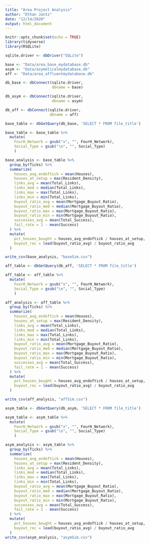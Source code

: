 ```yaml
---
title: "Area Project Analysis"
author: "Ethan Jantz"
date: "12/14/2020"
output: html_document
---
```


```r
knitr::opts_chunk$set(echo = TRUE)
library(tidyverse)
library(RSQLite)

sqlite.driver <- dbDriver("SQLite")

base <- "Data/area_base_mydatabase.db"
asym <- "Data/asymeticalmydatabase.db"
aff <- "Data/area_affluentmydatabase.db"

db_base <- dbConnect(sqlite.driver,
                     dbname = base)

db_asym <- dbConnect(sqlite.driver,
                     dbname = asym)

db_aff <- dbConnect(sqlite.driver,
                    dbname = aff)
```

```r
base_table <- dbGetQuery(db_base, 'SELECT * FROM file_title')

base_table <- base_table %>%
  mutate(
    FourH_Network = gsub("x", "", FourH_Network),
    Social_Type = gsub("\n", "", Social_Type)
    )

base_analysis <- base_table %>% 
  group_by(Ticks) %>%
  summarize(
    houses_avg_endoftick = mean(Houses),
    houses_at_setup = max(Resident_Density),
    links_avg = mean(Total_Links),
    links_med = median(Total_Links),
    links_max = max(Total_Links),
    links_min = min(Total_Links),
    buyout_ratio_avg = mean(Mortgage_Buyout_Ratio),
    buyout_ratio_med = median(Mortgage_Buyout_Ratio),
    buyout_ratio_max = max(Mortgage_Buyout_Ratio),
    buyout_ratio_min = min(Mortgage_Buyout_Ratio),
    successes_avg = mean(Total_Success),
    fail_rate = 1 - mean(Success)
  ) %>%
  mutate(
    pct_houses_bought = houses_avg_endoftick / houses_at_setup,
    buyout_roc = lead(buyout_ratio_avg) / buyout_ratio_avg
  )

write_csv(base_analysis, "baseSim.csv")
```

```r
aff_table <- dbGetQuery(db_aff, 'SELECT * FROM file_title')

aff_table <- aff_table %>%
  mutate(
    FourH_Network = gsub("x", "", FourH_Network),
    Social_Type = gsub("\n", "", Social_Type)
    )

aff_analysis <- aff_table %>% 
  group_by(Ticks) %>%
  summarize(
    houses_avg_endoftick = mean(Houses),
    houses_at_setup = max(Resident_Density),
    links_avg = mean(Total_Links),
    links_med = median(Total_Links),
    links_max = max(Total_Links),
    links_min = min(Total_Links),
    buyout_ratio_avg = mean(Mortgage_Buyout_Ratio),
    buyout_ratio_med = median(Mortgage_Buyout_Ratio),
    buyout_ratio_max = max(Mortgage_Buyout_Ratio),
    buyout_ratio_min = min(Mortgage_Buyout_Ratio),
    successes_avg = mean(Total_Success),
    fail_rate = 1 - mean(Success)
  ) %>%
  mutate(
    pct_houses_bought = houses_avg_endoftick / houses_at_setup,
    buyout_roc = lead(buyout_ratio_avg) / buyout_ratio_avg
  )

write_csv(aff_analysis, "affSim.csv")
```

```r
asym_table <- dbGetQuery(db_asym, 'SELECT * FROM file_title')

asym_table <- asym_table %>%
  mutate(
    FourH_Network = gsub("x", "", FourH_Network),
    Social_Type = gsub("\n", "", Social_Type)
    )

asym_analysis <- asym_table %>% 
  group_by(Ticks) %>%
  summarize(
    houses_avg_endoftick = mean(Houses),
    houses_at_setup = max(Resident_Density),
    links_avg = mean(Total_Links),
    links_med = median(Total_Links),
    links_max = max(Total_Links),
    links_min = min(Total_Links),
    buyout_ratio_avg = mean(Mortgage_Buyout_Ratio),
    buyout_ratio_med = median(Mortgage_Buyout_Ratio),
    buyout_ratio_max = max(Mortgage_Buyout_Ratio),
    buyout_ratio_min = min(Mortgage_Buyout_Ratio),
    successes_avg = mean(Total_Success),
    fail_rate = 1 - mean(Success)
  ) %>%
  mutate(
    pct_houses_bought = houses_avg_endoftick / houses_at_setup,
    buyout_roc = lead(buyout_ratio_avg) / buyout_ratio_avg
  )
write_csv(asym_analysis, "asymSim.csv")
```